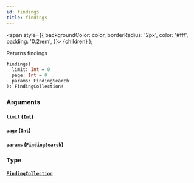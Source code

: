 ```yaml
---
id: findings
title: findings
---
```


<span
style={{
      backgroundColor: color,
      borderRadius: '2px',
      color: '#fff',
      padding: '0.2rem',
    }}>
{children}
</span>
);

Returns findings

```graphql
findings(
  limit: Int = 0
  page: Int = 0
  params: FindingSearch
): FindingCollection!

```

### Arguments

#### `limit` ([`Int`](/api/graphql/documentation/scalars/int))

#### `page` ([`Int`](/api/graphql/documentation/scalars/int))

#### `params` ([`FindingSearch`](/api/graphql/documentation/inputs/finding-search))

### Type

#### [`FindingCollection`](/api/graphql/documentation/objects/finding-collection)
